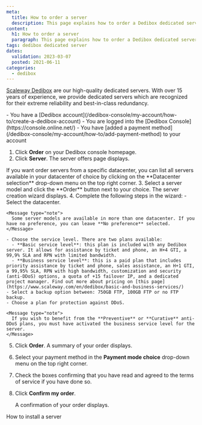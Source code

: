 ```yaml
---
meta:
  title: How to order a server
  description: This page explains how to order a Dedibox dedicated server
content:
  h1: How to order a server
  paragraph: This page explains how to order a Dedibox dedicated server
tags: dedibox dedicated server 
dates:
  validation: 2023-03-07
  posted: 2021-06-11
categories:
  - dedibox
---
```


[Scaleway Dedibox](https://www.scaleway.com/en/dedibox/) are our high-quality dedicated servers. With over 15 years of experience, we provide dedicated servers which are recognized for their extreme reliability and best-in-class redundancy.

<Message type="requirement">
  - You have a [Dedibox account](/dedibox-console/my-account/how-to/create-a-dedibox-account)
  - You are logged into the [Dedibox Console](https://console.online.net/)
  - You have [added a payment method](/dedibox-console/my-account/how-to/add-payment-method) to your account
</Message>

1. Click **Order** on your Dedibox console homepage.
2. Click **Server**. The server offers page displays.
    <Lightbox src="scaleway-server-offers.webp" alt="" />

  <Message type="note">
    If you want order servers from a specific datacenter, you can list all servers available in your datacenter of choice by clicking on the **Datacenter selection** drop-down menu on the top right corner.
  </Message>
3. Select a server model and click the **Order** button next to your choice. The server creation wizard displays.
4. Complete the following steps in the wizard:
    - Select the datacenter.

    <Message type="note">
      Some server models are available in more than one datacenter. If you have no preference, you can leave **No preference** selected.
    </Message>

    - Choose the service level. There are two plans available: 
      - **Basic service level**: this plan is included with any Dedibox server. It allows for assistance by ticket and phone, an H+4 GTI, a 99,9% SLA and RPN with limited bandwidth. 
      - **Business service level**: this is a paid plan that includes priority assistance by ticket and phone, sales assistance, an H+1 GTI, a 99,95% SLA, RPN with high bandwidth, customization and security (anti-DDoS) options, a quota of +15 failover IP, and a dedicated project manager. Find out more about pricing on [this page](https://www.scaleway.com/en/dedibox/basic-and-business-services/)
    - Select a backup option between: 750GB FTP, 100GB FTP or no FTP backup.
    - Choose a plan for protection against DDoS. 

    <Message type="note">
      If you wish to benefit from the **Preventive** or **Curative** anti-DDoS plans, you must have activated the business service level for the server. 
    </Message>  
5. Click **Order**. A summary of your order displays.
6. Select your payment method in the **Payment mode choice** drop-down menu on the top right corner. 
7. Check the boxes confirming that you have read and agreed to the terms of service if you have done so.
8. Click **Confirm my order**.

    A confirmation of your order displays. 

<Navigation title="See Also">
  <NextButton to="/dedibox/dedicated-servers/how-to/install-a-server/">How to install a server</NextButton>
</Navigation>
